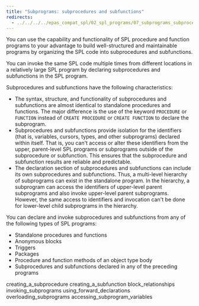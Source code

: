 ```yaml
---
title: "Subprograms: subprocedures and subfunctions"
redirects:
  - ../../../../epas_compat_spl/02_spl_programs/07_subprograms_subprocedures_and_subfunctions #generated for docs/epas/reorg-role-use-case-mode
---
```


<div id="subprograms_subprocedures_and_subfunctions" class="registered_link"></div>

You can use the capability and functionality of SPL procedure and function programs to your advantage to build well-structured and maintainable programs by organizing the SPL code into subprocedures and subfunctions.

You can invoke the same SPL code multiple times from different locations in a relatively large SPL program by declaring subprocedures and subfunctions in the SPL program.

Subprocedures and subfunctions have the following characteristics:

-   The syntax, structure, and functionality of subprocedures and subfunctions are almost identical to standalone procedures and functions. The major difference is the use of the keyword `PROCEDURE` or `FUNCTION` instead of `CREATE PROCEDURE` or `CREATE FUNCTION` to declare the subprogram.
-   Subprocedures and subfunctions provide isolation for the identifiers (that is, variables, cursors, types, and other subprograms) declared within itself. That is, you can't access or alter these identifiers from the upper, parent-level SPL programs or subprograms outside of the subprocedure or subfunction. This ensures that the subprocedure and subfunction results are reliable and predictable.
-   The declaration section of subprocedures and subfunctions can include its own subprocedures and subfunctions. Thus, a multi-level hierarchy of subprograms can exist in the standalone program. In the hierarchy, a subprogram can access the identifiers of upper-level parent subprograms and also invoke upper-level parent subprograms. However, the same access to identifiers and invocation can't be done for lower-level child subprograms in the hierarchy.

You can declare and invoke subprocedures and subfunctions from any of the following types of SPL programs:

-   Standalone procedures and functions
-   Anonymous blocks
-   Triggers
-   Packages
-   Procedure and function methods of an object type body
-   Subprocedures and subfunctions declared in any of the preceding programs


<div class="toctree" maxdepth="3">

creating_a_subprocedure creating_a_subfunction block_relationships invoking_subprograms using_forward_declarations overloading_subprograms accessing_subprogram_variables

</div>
